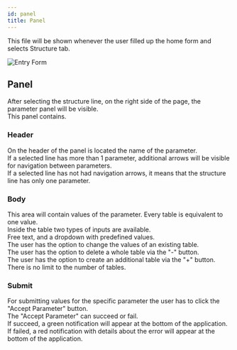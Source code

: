 ```yaml
---
id: panel
title: Panel
---
```


This file will be shown whenever the user filled up the home form and selects Structure tab.

<div style={{display: 'flex', alignItems: 'center', justifyContent: 'center'}}>
  <img
    align="center"
    src="../../../assets/docs/manual/structure/panel/panel.jpg"
    alt="Entry Form"
  />
</div>

## Panel

After selecting the structure line, on the right side of the page, the parameter panel will be visible.  
This panel contains.

### Header

On the header of the panel is located the name of the parameter.  
If a selected line has more than 1 parameter, additional arrows will be visible for navigation between parameters.  
If a selected line has not had navigation arrows, it means that the structure line has only one parameter.

### Body

This area will contain values of the parameter. Every table is equivalent to one value.  
Inside the table two types of inputs are available.  
Free text, and a dropdown with predefined values.  
The user has the option to change the values of an existing table.  
The user has the option to delete a whole table via the "-" button.  
The user has the option to create an additional table via the "+" button.  
There is no limit to the number of tables.

### Submit

For submitting values for the specific parameter the user has to click the "Accept Parameter" button.  
The "Accept Parameter" can succeed or fail.  
If succeed, a green notification will appear at the bottom of the application.  
If failed, a red notification with details about the error will appear at the bottom of the application.
